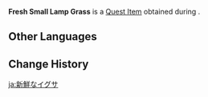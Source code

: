 {{Item Infobox
|id           = 100552
|image        = Item Small Lamp Grass.png
|type         = Quest Items
|description  = A small lamp grass obtained from the [[Whispering Woods]]. It has been unearthed with the utmost care, and neither its stem nor leaf has been bruised.
|source1      = [[Healing Is My Job]] Hangout Event Quest
|quest        = Healing Is My Job
|related_type = Variant
|related_item = Small Lamp Grass
}}
'''Fresh Small Lamp Grass''' is a [[Quest Item]] obtained during {{Quest|Healing Is My Job}}.

==Other Languages==
{{Other Languages
|default_hidden = 1
|en      = Fresh Small Lamp Grass
|zhs     = 新鲜的小灯草
|zhs_rm  = Xīnxiān de Xiǎoēng-cǎo
|zht     = 新鮮的小燈草
|zht_rm  = Xīnxiān de Xiǎodēng-cǎo
|ja      = 新鮮なイグサ
|ja_rm   = Shinsen na Igusa
|ko      = 신선한 등불꽃
|ko_rm   = Sinseonhan Deulgbulkkot
|es      = Lucetta fresca
|fr      = Herbe à lampe fraîche
|ru      = Свежая трава-светяшка
|th      = ดอก Small Lamp Grass สด ๆ
|th_rm   = 
|vi      = Tiểu Đăng Thảo Tươi Ngon
|de      = Frisches Lampenkraut
|id      = Small Lamp Grass Segar
|pt      = Lâmpada de Grama Fresca
|tr      = Taze Küçük Lamba Otu
|it      = Lampadulina fresca
}}

==Change History==
{{Change History|1.4}}

[[ja:新鮮なイグサ]]